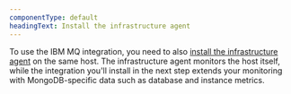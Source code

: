 ```yaml
---
componentType: default
headingText: Install the infrastructure agent
---
```


To use the IBM MQ integration, you need to also [install the infrastructure agent](/docs/infrastructure/install-infrastructure-agent/get-started/install-infrastructure-agent-new-relic/) on the same host. The infrastructure agent monitors the host itself, while the integration you'll install in the next step extends your monitoring with MongoDB-specific data such as database and instance metrics.